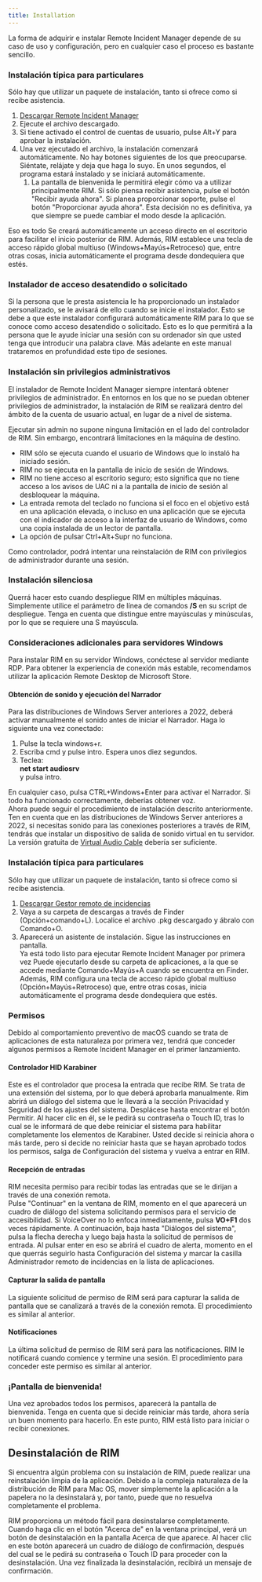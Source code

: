```yaml
---
title: Installation
---
```



La forma de adquirir e instalar Remote Incident Manager depende de su caso de uso y configuración, pero en cualquier caso el proceso es bastante sencillo.
<Windows>
### Instalación típica para particulares
Sólo hay que utilizar un paquete de instalación, tanto si ofrece como si recibe asistencia.
1. [Descargar Remote Incident Manager](https://getrim.app/win)
1. Ejecute el archivo descargado.
1. Si tiene activado el control de cuentas de usuario, pulse Alt+Y para aprobar la instalación.
1. Una vez ejecutado el archivo, la instalación comenzará automáticamente. No hay botones siguientes de los que preocuparse. Siéntate, relájate y deja que haga lo suyo. En unos segundos, el programa estará instalado y se iniciará automáticamente.  
    1. La pantalla de bienvenida le permitirá elegir cómo va a utilizar principalmente RIM. Si sólo piensa recibir asistencia, pulse el botón "Recibir ayuda ahora". Si planea proporcionar soporte, pulse el botón "Proporcionar ayuda ahora". Esta decisión no es definitiva, ya que siempre se puede cambiar el modo desde la aplicación.

Eso es todo Se creará automáticamente un acceso directo en el escritorio para facilitar el inicio posterior de RIM. Además, RIM establece una tecla de acceso rápido global multiuso (Windows+Mayús+Retroceso) que, entre otras cosas, inicia automáticamente el programa desde dondequiera que estés.
### Instalador de acceso desatendido o solicitado
Si la persona que le presta asistencia le ha proporcionado un instalador personalizado, se le avisará de ello cuando se inicie el instalador. Esto se debe a que este instalador configurará automáticamente RIM para lo que se conoce como acceso desatendido o solicitado. Esto es lo que permitirá a la persona que le ayude iniciar una sesión con su ordenador sin que usted tenga que introducir una palabra clave. Más adelante en este manual trataremos en profundidad este tipo de sesiones.

### Instalación sin privilegios administrativos

El instalador de Remote Incident Manager siempre intentará obtener privilegios de administrador. En entornos en los que no se puedan obtener privilegios de administrador, la instalación de RIM se realizará dentro del ámbito de la cuenta de usuario actual, en lugar de a nivel de sistema.

Ejecutar sin admin no supone ninguna limitación en el lado del controlador de RIM. Sin embargo, encontrará limitaciones en la máquina de destino.

* RIM sólo se ejecuta cuando el usuario de Windows que lo instaló ha iniciado sesión. 
* RIM no se ejecuta en la pantalla de inicio de sesión de Windows. 
* RIM no tiene acceso al escritorio seguro; esto significa que no tiene acceso a los avisos de UAC ni a la pantalla de inicio de sesión al desbloquear la máquina. 
* La entrada remota del teclado no funciona si el foco en el objetivo está en una aplicación elevada, o incluso en una aplicación que se ejecuta con el indicador de acceso a la interfaz de usuario de Windows, como una copia instalada de un lector de pantalla. 
* La opción de pulsar Ctrl+Alt+Supr no funciona. 

Como controlador, podrá intentar una reinstalación de RIM con privilegios de administrador durante una sesión.

### Instalación silenciosa

Querrá hacer esto cuando despliegue RIM en múltiples máquinas. Simplemente utilice el parámetro de línea de comandos **/S** en su script de despliegue. Tenga en cuenta que distingue entre mayúsculas y minúsculas, por lo que se requiere una S mayúscula.

### Consideraciones adicionales para servidores Windows

Para instalar RIM en su servidor Windows, conéctese al servidor mediante RDP. Para obtener la experiencia de conexión más estable, recomendamos utilizar la aplicación Remote Desktop de Microsoft Store.

#### Obtención de sonido y ejecución del Narrador

Para las distribuciones de Windows Server anteriores a 2022, deberá activar manualmente el sonido antes de iniciar el Narrador. Haga lo siguiente una vez conectado:
1. Pulse la tecla windows+r.
1. Escriba cmd y pulse intro. Espera unos diez segundos.
1. Teclea:  
**net start audiosrv**  
y pulsa intro.

En cualquier caso, pulsa CTRL+Windows+Enter para activar el Narrador. Si todo ha funcionado correctamente, deberías obtener voz.  
Ahora puede seguir el procedimiento de instalación descrito anteriormente.
Ten en cuenta que en las distribuciones de Windows Server anteriores a 2022, si necesitas sonido para las conexiones posteriores a través de RIM, tendrás que instalar un dispositivo de salida de sonido virtual en tu servidor. La versión gratuita de [Virtual Audio Cable](http://virtualaudiocable.org/download/software/VACSetup.exe) debería ser suficiente.
</Windows>
<MacOS>
### Instalación típica para particulares

Sólo hay que utilizar un paquete de instalación, tanto si ofrece como si recibe asistencia.
1. [Descargar Gestor remoto de incidencias](https://getrim.app/mac)
1. Vaya a su carpeta de descargas a través de Finder (Opción+comando+L). Localice el archivo .pkg descargado y ábralo con Comando+O.
1. Aparecerá un asistente de instalación. Sigue las instrucciones en pantalla.  
Ya está todo listo para ejecutar Remote Incident Manager por primera vez Puede ejecutarlo desde su carpeta de aplicaciones, a la que se accede mediante Comando+Mayús+A cuando se encuentra en Finder. Además, RIM configura una tecla de acceso rápido global multiuso (Opción+Mayús+Retroceso) que, entre otras cosas, inicia automáticamente el programa desde dondequiera que estés.

### Permisos

Debido al comportamiento preventivo de macOS cuando se trata de aplicaciones de esta naturaleza por primera vez, tendrá que conceder algunos permisos a Remote Incident Manager en el primer lanzamiento.

#### Controlador HID Karabiner

Este es el controlador que procesa la entrada que recibe RIM. Se trata de una extensión del sistema, por lo que deberá aprobarla manualmente. Rim abrirá un diálogo del sistema que le llevará a la sección Privacidad y Seguridad de los ajustes del sistema. Desplácese hasta encontrar el botón Permitir. Al hacer clic en él, se le pedirá su contraseña o Touch ID, tras lo cual se le informará de que debe reiniciar el sistema para habilitar completamente los elementos de Karabiner. Usted decide si reinicia ahora o más tarde, pero si decide no reiniciar hasta que se hayan aprobado todos los permisos, salga de Configuración del sistema y vuelva a entrar en RIM.

#### Recepción de entradas

RIM necesita permiso para recibir todas las entradas que se le dirijan a través de una conexión remota.  
Pulse "Continuar" en la ventana de RIM, momento en el que aparecerá un cuadro de diálogo del sistema solicitando permisos para el servicio de accesibilidad. Si VoiceOver no lo enfoca inmediatamente, pulsa **VO+F1** dos veces rápidamente. A continuación, baja hasta "Diálogos del sistema", pulsa la flecha derecha y luego baja hasta la solicitud de permisos de entrada. Al pulsar enter en eso se abrirá el cuadro de alerta, momento en el que querrás seguirlo hasta Configuración del sistema y marcar la casilla Administrador remoto de incidencias en la lista de aplicaciones.

#### Capturar la salida de pantalla

La siguiente solicitud de permiso de RIM será para capturar la salida de pantalla que se canalizará a través de la conexión remota. El procedimiento es similar al anterior.

#### Notificaciones

La última solicitud de permiso de RIM será para las notificaciones. RIM le notificará cuando comience y termine una sesión. El procedimiento para conceder este permiso es similar al anterior.

### ¡Pantalla de bienvenida!

Una vez aprobados todos los permisos, aparecerá la pantalla de bienvenida. Tenga en cuenta que si decide reiniciar más tarde, ahora sería un buen momento para hacerlo. En este punto, RIM está listo para iniciar o recibir conexiones.

## Desinstalación de RIM

Si encuentra algún problema con su instalación de RIM, puede realizar una reinstalación limpia de la aplicación. Debido a la compleja naturaleza de la distribución de RIM para Mac OS, mover simplemente la aplicación a la papelera no la desinstalará y, por tanto, puede que no resuelva completamente el problema.

RIM proporciona un método fácil para desinstalarse completamente. Cuando haga clic en el botón "Acerca de" en la ventana principal, verá un botón de desinstalación en la pantalla Acerca de que aparece. Al hacer clic en este botón aparecerá un cuadro de diálogo de confirmación, después del cual se le pedirá su contraseña o Touch ID para proceder con la desinstalación. Una vez finalizada la desinstalación, recibirá un mensaje de confirmación.
</MacOS>
